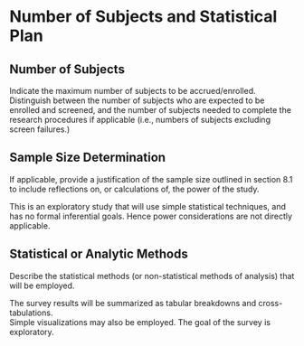 #	Number of Subjects and Statistical Plan

## Number of Subjects

::: {.instr_box align="center"}
Indicate the maximum number of subjects to be accrued/enrolled. Distinguish between the number of subjects who are expected to be enrolled and screened, and the number of subjects needed to complete the research procedures if applicable (i.e., numbers of subjects excluding screen failures.)
:::

## Sample Size Determination

::: {.instr_box align="center"}
If applicable, provide a justification of the sample size outlined in section 8.1  to include reflections on, or calculations of, the power of the study.
:::

This is an exploratory study that will use simple statistical techniques, and has no formal inferential goals.
Hence power considerations are not directly applicable. 

## Statistical or Analytic Methods

::: {.instr_box align="center"}
Describe the statistical methods (or non-statistical methods of analysis) that will be employed.
:::

The survey results will be summarized as tabular breakdowns and cross-tabulations.  
Simple visualizations may also be employed.
The goal of the survey is exploratory.
